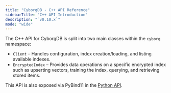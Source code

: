 ```yaml
---
title: "CyborgDB - C++ API Reference"
sidebarTitle: "C++ API Introduction"
description: "`v0.10.x`"
mode: "wide"
---
```


The C++ API for CyborgDB is split into two main classes within the `cyborg` namespace:

- `Client` – Handles configuration, index creation/loading, and listing available indexes.
- `EncryptedIndex` – Provides data operations on a specific encrypted index such as upserting vectors, training the index, querying, and retrieving stored items.

This API is also exposed via PyBind11 in the [Python API](../python/).
